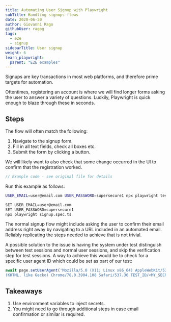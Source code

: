 ```yaml
---
title: Automating User Signup with Playwright
subTitle: Handling signups flows
date: 2020-06-30
author: Giovanni Rago
githubUser: ragog
tags:
  - e2e
  - signup
sidebarTitle: User signup
weight: 6
learn_playwright:
  parent: "E2E examples"
---
```



<PlaywrightCheckSuiteTryOut />

Signups are key transactions in most web platforms, and therefore prime targets for automation.

Oftentimes, registering an account is where we will find longer forms asking the user to answer a variety of questions. Luckily, Playwright is quick enough to blaze through these in seconds.


## Steps

The flow will often match the following:

1. Navigate to the signup form.
2. Fill in all text fields, check all boxes etc.
3. Submit the form by clicking a button.

We will likely want to also check that some change occurred in the UI to confirm that the registration worked.

```ts signup.spec.ts
// Example code - see original file for details
```

Run this example as follows:


```sh
USER_EMAIL=user@email.com USER_PASSWORD=supersecure1 npx playwright test signup.spec.ts
```


```sh
SET USER_EMAIL=user@email.com
SET USER_PASSWORD=supersecure1
npx playwright signup.spec.ts
```



The normal signup flow might include asking the user to confirm their email address right away by navigating to a URL
included in an automated email. Reliably replicating the steps needed to achieve that is not trivial.

A possible solution to the issue is having the system under test distinguish between test sessions and normal user sessions,
and skip the verification step for test sessions. A way to achieve this would be to check for a specific user agent ID
which could be set as part of our test:

```js
await page.setUserAgent('Mozilla/5.0 (X11; Linux x86_64) AppleWebKit/537.36 \
(KHTML, like Gecko) Chrome/78.0.3904.108 Safari/537.36 TEST_ID/<MY_SECRET>');
```

## Takeaways

1. Use environment variables to inject secrets.
2. You might need to go through additional steps in case email confirmation or similar is required.
